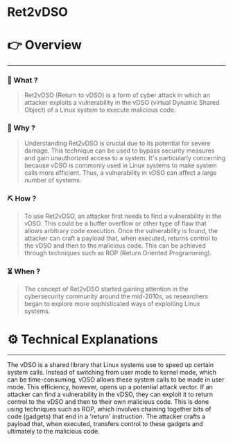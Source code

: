 # Ret2vDSO


# 👉 Overview

---

### 👀 What ?

> Ret2vDSO (Return to vDSO) is a form of cyber attack in which an attacker exploits a vulnerability in the vDSO (virtual Dynamic Shared Object) of a Linux system to execute malicious code.
> 

### 🧐 Why ?

> Understanding Ret2vDSO is crucial due to its potential for severe damage. This technique can be used to bypass security measures and gain unauthorized access to a system. It's particularly concerning because vDSO is commonly used in Linux systems to make system calls more efficient. Thus, a vulnerability in vDSO can affect a large number of systems.
> 

### ⛏️ How ?

> To use Ret2vDSO, an attacker first needs to find a vulnerability in the vDSO. This could be a buffer overflow or other type of flaw that allows arbitrary code execution. Once the vulnerability is found, the attacker can craft a payload that, when executed, returns control to the vDSO and then to the malicious code. This can be achieved through techniques such as ROP (Return Oriented Programming).
> 

### ⏳ When ?

> The concept of Ret2vDSO started gaining attention in the cybersecurity community around the mid-2010s, as researchers began to explore more sophisticated ways of exploiting Linux systems.
> 

# ⚙️ Technical Explanations

---

The vDSO is a shared library that Linux systems use to speed up certain system calls. Instead of switching from user mode to kernel mode, which can be time-consuming, vDSO allows these system calls to be made in user mode. This efficiency, however, opens up a potential attack vector. If an attacker can find a vulnerability in the vDSO, they can exploit it to return control to the vDSO and then to their own malicious code. This is done using techniques such as ROP, which involves chaining together bits of code (gadgets) that end in a 'return' instruction. The attacker crafts a payload that, when executed, transfers control to these gadgets and ultimately to the malicious code.
